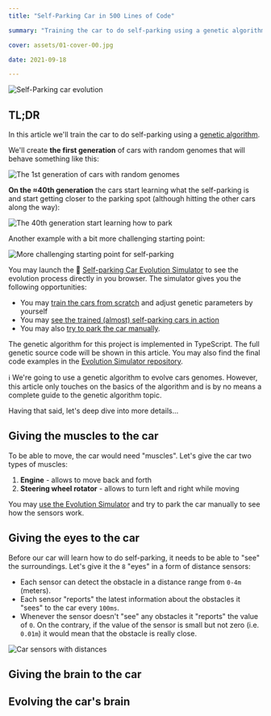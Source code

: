 ```yaml
---
title: "Self-Parking Car in 500 Lines of Code"

summary: "Training the car to do self-parking using a genetic algorithm"

cover: assets/01-cover-00.jpg

date: 2021-09-18

---
```


![Self-Parking car evolution](assets/01-cover-01.jpg)

## TL;DR

In this article we'll train the car to do self-parking using a [genetic algorithm](https://en.wikipedia.org/wiki/Genetic_algorithm).

We'll create **the first generation** of cars with random genomes that will behave something like this:

![The 1st generation of cars with random genomes](assets/02-cars-before-01.gif)

**On the ≈40th generation** the cars start learning what the self-parking is and start getting closer to the parking spot (although hitting the other cars along the way):

![The 40th generation start learning how to park](assets/03-car-after-01.gif)

Another example with a bit more challenging starting point:

![More challenging starting point for self-parking](assets/03-car-after-03.gif)

You may launch the 🚕 [Self-parking Car Evolution Simulator](https://trekhleb.dev/self-parking-car-evolution) to see the evolution process directly in you browser. The simulator gives you the following opportunities:

- You may [train the cars from scratch](https://trekhleb.dev/self-parking-car-evolution?parking=evolution#/) and adjust genetic parameters by yourself
- You may [see the trained (almost) self-parking cars in action](https://trekhleb.dev/self-parking-car-evolution?parking=automatic#/)
- You may also [try to park the car manually](https://trekhleb.dev/self-parking-car-evolution?parking=manual#/).

The genetic algorithm for this project is implemented in TypeScript. The full genetic source code will be shown in this article. You may also find the final code examples in the [Evolution Simulator repository](https://github.com/trekhleb/self-parking-car-evolution).

ℹ️ We're going to use a genetic algorithm to evolve cars genomes. However, this article only touches on the basics of the algorithm and is by no means a complete guide to the genetic algorithm topic.

Having that said, let's deep dive into more details...

## Giving the muscles to the car

To be able to move, the car would need "muscles". Let's give the car two types of muscles:

1. **Engine** - allows to move back and forth
2. **Steering wheel rotator** - allows to turn left and right while moving

You may [use the Evolution Simulator](https://trekhleb.dev/self-parking-car-evolution?parking=manual#/) and try to park the car manually to see how the sensors work.

## Giving the eyes to the car

Before our car will learn how to do self-parking, it needs to be able to "see" the surroundings. Let's give it the `8` "eyes" in a form of distance sensors:

- Each sensor can detect the obstacle in a distance range from `0-4m` (meters).
- Each sensor "reports" the latest information about the obstacles it "sees" to the car every `100ms`.
- Whenever the sensor doesn't "see" any obstacles it "reports" the value of `0`. On the contrary, if the value of the sensor is small but not zero (i.e. `0.01m`) it would mean that the obstacle is really close.

![Car sensors with distances](assets/04-sensors-01.jpg)

## Giving the brain to the car

## Evolving the car's brain
